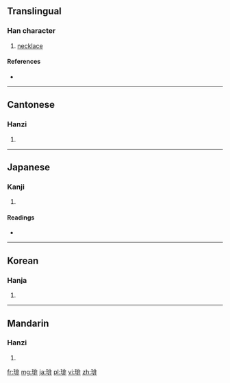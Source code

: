 ==Translingual==

===Han character===
{{Han char|rn=96|rad=玉|as=08|sn=12|four=1111<sub>1</sub>|canj=一土中一卜 (MGLMY)}}

# [[necklace]]

====References====
* {{Han ref|kx=0735.080|dkj=21075|dj=1147.060|hdz=21121.030|uh=7432|ud=29746|bh=DAAA|bd=55978}}

----

==Cantonese==

===Hanzi===
{{yue-hanzi|jyut=|y=pui5}}

# {{defn|lang=yue|sort=玉08}}

----

==Japanese==

===Kanji===
{{ja-kanji|grade=|rs=玉08}}

# {{defn|lang=ja|sort=玉08}}

====Readings====
* {{ja-readings|on=[[はい]] (hai)|kun=[[つらぬく]] (tsuranuku)|nanori=}}

----

==Korean==

===Hanja===
{{ko-hanja|hangeul=배|eumhun=|rv=bae|mr=pae|y=pay}}

# {{defn|lang=ko|sort=玉08}}

----

==Mandarin==

===Hanzi===
{{cmn-hanzi|pin=[[bèi]] ([[bei4]])|wg=pei<sup>4</sup>}}

# {{defn|lang=cmn|sort=玉08}}

[[fr:琲]]
[[mg:琲]]
[[ja:琲]]
[[pl:琲]]
[[vi:琲]]
[[zh:琲]]